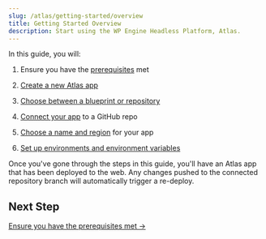 ```yaml
---
slug: /atlas/getting-started/overview
title: Getting Started Overview
description: Start using the WP Engine Headless Platform, Atlas.
---
```


In this guide, you will:

1. Ensure you have the [prerequisites](./prerequisites) met

1. [Create a new Atlas app](./create-app)

1. [Choose between a blueprint or repository](./blueprint-repository)

1. [Connect your app](./repository-settings) to a GitHub repo

1. [Choose a name and region](./app-settings) for your app

1. [Set up environments and environment variables](./environments)

Once you've gone through the steps in this guide, you'll have an Atlas app that has been deployed to the web. Any changes pushed to the connected repository branch will automatically trigger a re-deploy.

## Next Step

[Ensure you have the prerequisites met &#8594;](./prerequisites)
